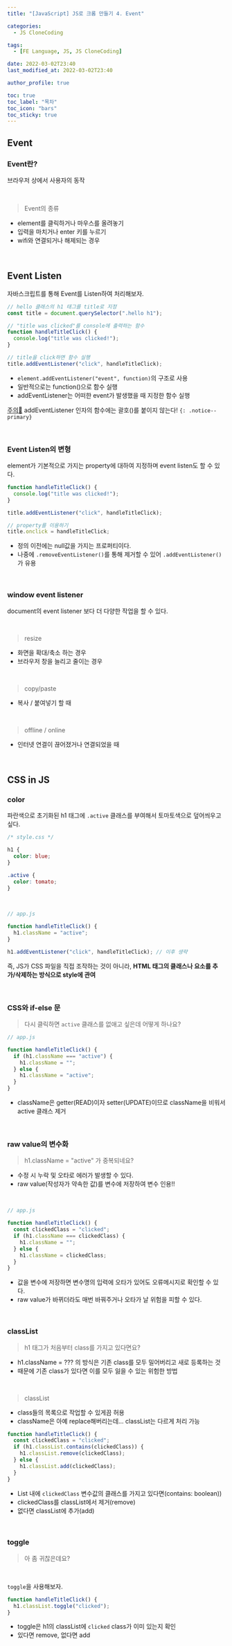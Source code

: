```yaml
---
title: "[JavaScript] JS로 크롬 만들기 4. Event"

categories:
  - JS CloneCoding

tags:
  - [FE Language, JS, JS CloneCoding]

date: 2022-03-02T23:40
last_modified_at: 2022-03-02T23:40

author_profile: true

toc: true
toc_label: "목차"
toc_icon: "bars"
toc_sticky: true
---
```


## Event

### Event란?

브라우저 상에서 사용자의 동작

<br />

> Event의 종류

- element를 클릭하거나 마우스를 올려놓기
- 입력을 마치거나 enter 키를 누르기
- wifi와 연결되거나 해제되는 경우

<br />

## Event Listen

자바스크립트를 통해 Event를 Listen하여 처리해보자.

```js
// hello 클래스의 h1 태그를 title로 지정
const title = document.querySelector(".hello h1");

// "title was clicked"를 console에 출력하는 함수
function handleTitleClick() {
  console.log("title was clicked!");
}

// title을 click하면 함수 실행
title.addEventListener("click", handleTitleClick);
```

- `element.addEventListener("event", function)`의 구조로 사용
- 일반적으로는 function()으로 함수 실행
- addEventListener는 어떠한 event가 발생했을 때 지정한 함수 실행

<u>주의📢</u> addEventListener 인자의 함수에는 괄호()를 붙이지 않는다!
`{: .notice--primary}`

<br />

### Event Listen의 변형

element가 기본적으로 가지는 property에 대하여 지정하며 event listen도 할 수 있다.

```js
function handleTitleClick() {
  console.log("title was clicked!");
}

title.addEventListener("click", handleTitleClick);

// property를 이용하기
title.onclick = handleTitleClick;
```

- 정의 이전에는 null값을 가지는 프로퍼티이다.
- 나중에 `.removeEventListener()`를 통해 제거할 수 있어 `.addEventListener()`가 유용

<br />

### window event listener

document의 event listener 보다 더 다양한 작업을 할 수 있다.

<br />

> resize

- 화면을 확대/축소 하는 경우
- 브라우저 창을 늘리고 줄이는 경우

<br />

> copy/paste

- 복사 / 붙여넣기 할 때

<br />

> offline / online

- 인터넷 연결이 끊어졌거나 연결되었을 때

<br />

## CSS in JS

### color

파란색으로 초기화된 h1 태그에 `.active` 클래스를 부여해서 토마토색으로 덮어씌우고 싶다.

```css
/* style.css */

h1 {
  color: blue;
}

.active {
  color: tomato;
}
```

<br />

```js
// app.js

function handleTitleClick() {
  h1.className = "active";
}

h1.addEventListener("click", handleTitleClick); // 이후 생략
```

즉, JS가 CSS 파일을 직접 조작하는 것이 아니라, **HTML 태그의 클래스나 요소를 추가/삭제하는 방식으로 style에 관여**

<br />

### CSS와 if-else 문

> 다시 클릭하면 `active` 클래스를 없애고 싶은데 어떻게 하나요?

```js
// app.js

function handleTitleClick() {
  if (h1.className === "active") {
    h1.className = "";
  } else {
    h1.className = "active";
  }
}
```

- className은 getter(READ)이자 setter(UPDATE)이므로 className을 비워서 active 클래스 제거

<br />

### raw value의 변수화

> h1.className = "active" 가 중복되네요?

- 수정 시 누락 및 오타로 에러가 발생할 수 있다.
- raw value(작성자가 약속한 값)를 변수에 저장하여 변수 인용!!

<br />

```js
// app.js

function handleTitleClick() {
  const clickedClass = "clicked";
  if (h1.className === clickedClass) {
    h1.className = "";
  } else {
    h1.className = clickedClass;
  }
}
```

- 값을 변수에 저장하면 변수명의 입력에 오타가 있어도 오류메시지로 확인할 수 있다.
- raw value가 바뀌더라도 매번 바꿔주거나 오타가 날 위험을 피할 수 있다.

<br />

### classList

> h1 태그가 처음부터 class를 가지고 있다면요?

- h1.className = ??? 의 방식은 기존 class를 모두 밀어버리고 새로 등록하는 것
- 때문에 기존 class가 있다면 이를 모두 잃을 수 있는 위험한 방법

<br />

> classList

- class들의 목록으로 작업할 수 있게끔 허용
- className은 아예 replace해버리는데... classList는 다르게 처리 가능

```js
function handleTitleClick() {
  const clickedClass = "clicked";
  if (h1.classList.contains(clickedClass)) {
    h1.classList.remove(clickedClass);
  } else {
    h1.classList.add(clickedClass);
  }
}
```

- List 내에 `clickedClass` 변수값의 클래스를 가지고 있다면(contains: boolean))
- clickedClass를 classList에서 제거(remove)
- 없다면 classList에 추가(add)

<br />

### toggle

> 아 좀 귀찮은데요?

<br />

`toggle`을 사용해보자.

```js
function handleTitleClick() {
  h1.classList.toggle("clicked");
}
```

- toggle은 h1의 classList에 `clicked` class가 이미 있는지 확인
- 있다면 remove, 없다면 add
